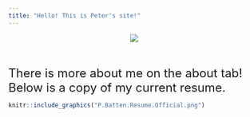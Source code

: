 ```yaml
---
title: "Hello! This is Peter's site!"
---
```


<div style="text-align:center" markdown="1">
![](https://media.licdn.com/mpr/mpr/shrinknp_400_400/AAMAAQDGAAwAAQAAAAAAAAzlAAAAJDFhNjQ0YmM3LTVkOWYtNDg3ZC1iMmQ0LTRjOWRiZDdhYjIwZg.jpg)
</div>
<br><br>
<font size=5>There is more about me on the about tab! Below is a copy of my current resume. </font>



```r
knitr::include_graphics("P.Batten.Resume.Official.png")
```





